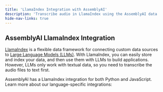 ```yaml
---
title: 'LlamaIndex Integration with AssemblyAI'
description: 'Transcribe audio in LlamaIndex using the AssemblyAI data readers.'
hide-nav-links: true
---
```







## AssemblyAI LlamaIndex Integration

[LlamaIndex](https://www.llamaindex.ai) is a flexible data framework for connecting custom data sources to [Large Language Models (LLMs)](https://www.assemblyai.com/blog/introduction-large-language-models-generative-ai/#what-are-language-models).
With LlamaIndex, you can easily store and index your data, and then use them with LLMs to build applications.
However, LLMs only work with textual data, so you need to transcribe the audio files to text first.

AssemblyAI has a LlamaIndex integration for both Python and JavaScript.
Learn more about our language-specific integrations:

<CardGroup cols={2}>
    <Card icon="brands python" title="Python" href="llamaindex/python"/>
    <Card icon="brands js" title="JavaScript/TypeScript" href="llamaindex/ts"/>
</CardGroup>



